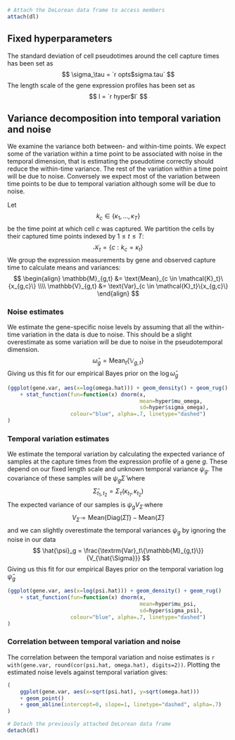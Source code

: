 ```r
# Attach the DeLorean data frame to access members
attach(dl)
```

## Fixed hyperparameters

The standard deviation of cell pseudotimes around the cell capture times has been set as
$$
    \sigma_\tau = `r opts$sigma.tau`
$$
The length scale of the gene expression profiles has been set as
$$
l = `r hyper$l`
$$


## Variance decomposition into temporal variation and noise

We examine the variance both between- and within-time points. We expect some of
the variation within a time point to be associated with noise in the temporal
dimension, that is estimating the pseudotime correctly should reduce the
within-time variance. The rest of the variation within a time point will be due
to noise.  Conversely we expect most of the variation between time points to be
due to temporal variation although some will be due to noise.

Let
$$
k_c \in \{\kappa_1, \dots, \kappa_T\}
$$
be the time point at which cell $c$ was captured. We partition the cells
by their captured time points indexed by $1 \le t \le T$:
$$
\mathcal{K}_t = \{c: k_c = \kappa_t\}
$$
We group the expression measurements by gene and observed capture time to
calculate means and variances:
$$
\begin{align}
\mathbb{M}_{g,t} &= \text{Mean}_{c \in \mathcal{K}_t}\{x_{g,c}\} \\\\
\mathbb{V}_{g,t} &= \text{Var}_{c \in \mathcal{K}_t}\{x_{g,c}\}
\end{align}
$$

### Noise estimates

We estimate the gene-specific noise levels by assuming that all the within-time
variation in the data is due to noise. This should be a slight overestimate as
some variation will be due to noise in the pseudotemporal dimension.
$$
  \hat{\omega}_g = \textrm{Mean}_t\{\mathbb{V}_{g,t}\}
$$
Giving us this fit for our empirical Bayes prior on the $\log \hat{\omega}_g$
```r
(ggplot(gene.var, aes(x=log(omega.hat))) + geom_density() + geom_rug()
    + stat_function(fun=function(x) dnorm(x,
                                          mean=hyper$mu_omega,
                                          sd=hyper$sigma_omega),
                    colour="blue", alpha=.7, linetype="dashed")
)
```


### Temporal variation estimates

We estimate the temporal variation by calculating the expected variance of samples
at the capture times from the expression profile of a gene $g$. These depend on
our fixed length scale and unknown temporal variance $\psi_g$. The
covariance of these samples will be $\psi_g \hat{\Sigma}$ where
$$
  \hat{\Sigma}_{t_1,t_2} = \Sigma_\tau(\kappa_{t_1}, \kappa_{t_2})
$$
The expected variance of our samples is $\psi_g V_{\hat{\Sigma}}$ where
$$
  V_{\hat{\Sigma}} = \textrm{Mean}\{\textrm{Diag}(\hat{\Sigma})\} - \textrm{Mean}\{\hat{\Sigma}\}
$$
and we can slightly overestimate the temporal variances $\psi_g$ by ignoring the
noise in our data
$$
  \hat{\psi}_g = \frac{\textrm{Var}_t\{\mathbb{M}_{g,t}\}}{V_{\hat{\Sigma}}}
$$
Giving us this fit for our empirical Bayes prior on the temporal variation
$\log \hat{\psi}_g$
```r
(ggplot(gene.var, aes(x=log(psi.hat))) + geom_density() + geom_rug()
    + stat_function(fun=function(x) dnorm(x,
                                          mean=hyper$mu_psi,
                                          sd=hyper$sigma_psi),
                    colour="blue", alpha=.7, linetype="dashed")
)
```

### Correlation between temporal variation and noise

The correlation between the temporal variation and noise estimates is
`r with(gene.var, round(cor(psi.hat, omega.hat), digits=2))`.
Plotting the estimated noise levels against temporal variation gives:
```r
(
    ggplot(gene.var, aes(x=sqrt(psi.hat), y=sqrt(omega.hat)))
    + geom_point()
    + geom_abline(intercept=0, slope=1, linetype="dashed", alpha=.7)
)
```

```r
# Detach the previously attached DeLorean data frame
detach(dl)
```
